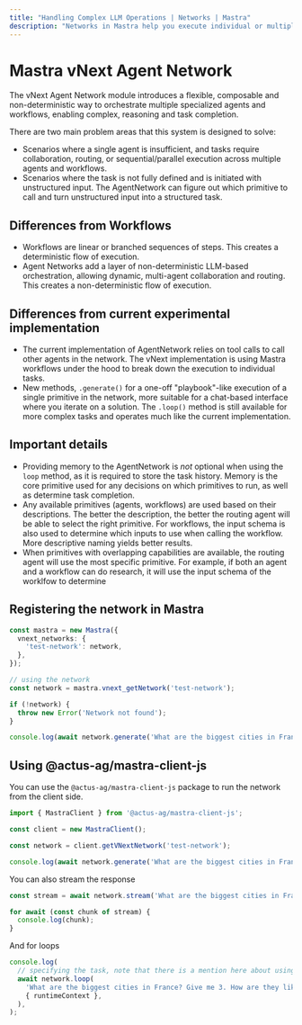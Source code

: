 ```yaml
---
title: "Handling Complex LLM Operations | Networks | Mastra"
description: "Networks in Mastra help you execute individual or multiple Mastra primitives in a non-deterministic way using a single API."
---
```


# Mastra vNext Agent Network

The vNext Agent Network module introduces a flexible, composable and non-deterministic way to orchestrate multiple specialized agents and workflows, enabling complex, reasoning and task completion.

There are two main problem areas that this system is designed to solve:

- Scenarios where a single agent is insufficient, and tasks require collaboration, routing, or sequential/parallel execution across multiple agents and workflows.
- Scenarios where the task is not fully defined and is initiated with unstructured input. The AgentNetwork can figure out which primitive to call and turn unstructured input into a structured task.

## Differences from Workflows

- Workflows are linear or branched sequences of steps. This creates a deterministic flow of execution.
- Agent Networks add a layer of non-deterministic LLM-based orchestration, allowing dynamic, multi-agent collaboration and routing. This creates a non-deterministic flow of execution.

## Differences from current experimental implementation

- The current implementation of AgentNetwork relies on tool calls to call other agents in the network. The vNext implementation is using Mastra workflows under the hood to break down the execution to individual tasks.
- New methods, `.generate()` for a one-off "playbook"-like execution of a single primitive in the network, more suitable for a chat-based interface where you iterate on a solution. The `.loop()` method is still available for more complex tasks and operates much like the current implementation.

## Important details

- Providing memory to the AgentNetwork is _not_ optional when using the `loop` method, as it is required to store the task history. Memory is the core primitive used for any decisions on which primitives to run, as well as determine task completion.
- Any available primitives (agents, workflows) are used based on their descriptions. The better the description, the better the routing agent will be able to select the right primitive. For workflows, the input schema is also used to determine which inputs to use when calling the workflow. More descriptive naming yields better results.
- When primitives with overlapping capabilities are available, the routing agent will use the most specific primitive. For example, if both an agent and a workflow can do research, it will use the input schema of the worklfow to determine

## Registering the network in Mastra

```typescript
const mastra = new Mastra({
  vnext_networks: {
    'test-network': network,
  },
});

// using the network
const network = mastra.vnext_getNetwork('test-network');

if (!network) {
  throw new Error('Network not found');
}

console.log(await network.generate('What are the biggest cities in France?', { runtimeContext }));
```

## Using @actus-ag/mastra-client-js

You can use the `@actus-ag/mastra-client-js` package to run the network from the client side.

```typescript
import { MastraClient } from '@actus-ag/mastra-client-js';

const client = new MastraClient();

const network = client.getVNextNetwork('test-network');

console.log(await network.generate('What are the biggest cities in France?', { runtimeContext }));
```

You can also stream the response

```typescript
const stream = await network.stream('What are the biggest cities in France?', { runtimeContext });

for await (const chunk of stream) {
  console.log(chunk);
}
```

And for loops

```typescript
console.log(
  // specifying the task, note that there is a mention here about using an agent for synthesis. This is because the routing agent can actually do some synthesis on results on its own, so this will force it to use agent2 instead
  await network.loop(
    'What are the biggest cities in France? Give me 3. How are they like? Find cities, then do thorough research on each city, and give me a final full report synthesizing all that information. Make sure to use an agent for synthesis.',
    { runtimeContext },
  ),
);
```

